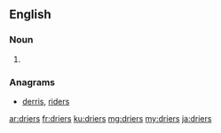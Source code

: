 ==English==

===Noun===
{{head|en|plural}}

# {{plural of|drier|lang=en}}

===Anagrams===
* [[derris#English|derris]], [[riders#English|riders]]

[[ar:driers]]
[[fr:driers]]
[[ku:driers]]
[[mg:driers]]
[[my:driers]]
[[ja:driers]]